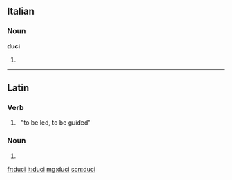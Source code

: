 ==Italian==

===Noun===
'''duci''' {{m}}

# {{plural of|duce|lang=it}}

----

==Latin==

===Verb===
{{la-verb-form|dūcī}}

# {{conjugation of|dūcō||pres|pass|inf|lang=la}}&nbsp;&nbsp;"to be led, to be guided"

===Noun===
{{la-noun-form|ducī}}

# {{inflection of|dux||dat|s|lang=la}}

[[fr:duci]]
[[it:duci]]
[[mg:duci]]
[[scn:duci]]